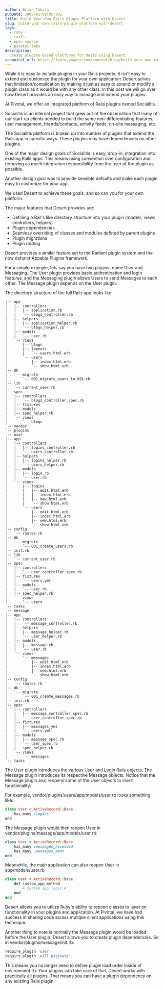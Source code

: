 ```yaml
---
author: Brian Takita
pubDate: 2008-01-01T05:30Z
title: Build Your Own Rails Plugin Platform with Desert
slug: build-your-own-rails-plugin-platform-with-desert
tags:
  - ruby
  - rails
  - open source
  - pivotal labs
description:
  Create plugins-based platforms for Rails using Desert
canonical_url: https://tanzu.vmware.com/content/blog/build-your-own-rails-plugin-platform-with-desert
---
```


While it is easy to include plugins in your Rails projects, it isn't easy to extend and customize the plugin for
your own application. Desert solves that limitation/complication by making it just as easy to extend or modify a
plugin class as it would be with any other class. In this post we will go over how Desert provides an easy way to
manage and extend your plugins.

At Pivotal, we offer an integrated platform of Rails plugins named Socialitis.

Socialitis is an internal project that grew out of the observation that many of our start-up clients needed to build
the same non-differentiating features; user management, friends/contacts, activity feeds, on-site messaging, etc.

The Socialitis platform is broken up into number of plugins that extend the Rails app in specific ways. These
plugins may have dependencies on other plugins.

One of the major design goals of Socialitis is easy, drop-in, integration into existing Rails apps. This means using
convention over configuration and removing as much integration responsibility from the user of the plugin as possible.

Another design goal was to provide sensible defaults and make each plugin easy to customize for your app.

We used Desert to achieve these goals, and so can you for your own platform.

The major features that Desert provides are:

- Defining a Rail's like directory structure into your plugin (models, views, controllers, helpers)
- Plugin dependencies
- Seamless overriding of classes and modules defined by parent plugins
- Plugin migrations
- Plugin routing

Desert provides a similar feature set to the Radient plugin system and the now defunct Appable Plugins framework.

For a simple example, lets say you have two plugins, name User and Messaging. The User plugin provides basic authentication and login features, and the Messaging plugin allows Users to send Messages to each other. The Message plugin depends on the User plugin.

The directory structure of the full Rails app looks like:

```
|-- app
|   |-- controllers
|   |   |-- application.rb
|   |   `-- blogs_controller.rb
|   |-- helpers
|   |   |-- application_helper.rb
|   |   `-- blogs_helper.rb
|   |-- models
|   |   `-- user.rb
|   `-- views
|       |-- blogs
|       |-- layouts
|       |   `-- users.html.erb
|       `-- users
|           |-- index.html.erb
|           `-- show.html.erb
|-- db
|   `-- migrate
|       `-- 001_migrate_users_to_001.rb
|-- lib
|   `-- current_user.rb
|-- spec
|   |-- controllers
|   |   `-- blogs_controller_spec.rb
|   |-- fixtures
|   |-- models
|   |-- spec_helper.rb
|   `-- views
|       `-- blogs
`-- vendor
`-- plugins
`-- user
|-- app
|   |-- controllers
|   |   |-- logins_controller.rb
|   |   `-- users_controller.rb
|   |-- helpers
|   |   |-- logins_helper.rb
|   |   `-- users_helper.rb
|   |-- models
|   |   |-- login.rb
|   |   `-- user.rb
|   `-- views
|       |-- logins
|       |   |-- edit.html.erb
|       |   |-- index.html.erb
|       |   |-- new.html.erb
|       |   `-- show.html.erb
|       `-- users
|           |-- edit.html.erb
|           |-- index.html.erb
|           |-- new.html.erb
|           `-- show.html.erb
|-- config
|   `-- routes.rb
|-- db
|   `-- migrate
|       `-- 001_create_users.rb
|-- init.rb
|-- lib
|   `-- current_user.rb
|-- spec
|   |-- controllers
|   |   `-- user_controller_spec.rb
|   |-- fixtures
|   |   `-- users.yml
|   |-- models
|   |   `-- user.rb
|   |-- spec_helper.rb
|   `-- views
|       `-- users
`-- tasks
`-- message
|-- app
|   |-- controllers
|   |   `-- message_controller.rb
|   |-- helpers
|   |   |-- message_helper.rb
|   |   `-- user_helper.rb
|   |-- models
|   |   |-- message.rb
|   |   `-- user.rb
|   `-- views
|       `-- messages
|           |-- edit.html.erb
|           |-- index.html.erb
|           |-- new.html.erb
|           `-- show.html.erb
|-- config
|   `-- routes.rb
|-- db
|   `-- migrate
|       `-- 001_create_messages.rb
|-- init.rb
|-- spec
|   |-- controllers
|   |   |-- message_controller_spec.rb
|   |   `-- user_controller_spec.rb
|   |-- fixtures
|   |   |-- messages.yml
|   |   `-- users.yml
|   |-- models
|   |   |-- message_spec.rb
|   |   `-- user_spec.rb
|   |-- spec_helper.rb
|   `-- views
|       `-- messages
`-- tasks
```

The User plugin introduces the various User and Login Rails objects. The Message plugin introduces its respective
Message objects. Notice that the Message plugin also reopens some of the User objects to insert functionality.

For example, vendor/plugins/users/app/models/user.rb looks something like:

```rb
class User < ActiveRecord::Base
	has_many :logins
end
```

The Message plugin would then reopen User in vendor/plugins/message/app/models/user.rb:

```rb
class User < ActiveRecord::Base
	has_many :messages_received
	has_many :messages_sent
end
```

Meanwhile, the main application can also reopen User in app/models/user.rb

```rb
class User < ActiveRecord::Base
	def custom_app_method
		# custom app logic #
	end
end
```

Desert allows you to utilize Ruby's ability to repoen classes to layer on functionality in your plugins and application. At Pivotal, we have had success in sharing code across multiple client applications using this technique.

Another thing to note is normally the Message plugin would be loaded before the User plugin. Desert allows you to create plugin dependencies. So in vendor/plugins/message/init.rb:

```js
require_plugin 'user'
require_plugin 'will_paginate'
```

This means you no longer need to define plugin load order inside of environment.rb. Your plugins can take care of that. Desert works with practically all plugins. That means you can have a plugin dependency on any existing Rails plugin.

<p>
	<Rel dom={
		fragment_(
			`To see more examples & documentation, take a look at the Desert project at `,
			V_atb({ href: 'https://github.com/pivotalexperimental/desert'}),
			`.`)
	}/>
</p>
